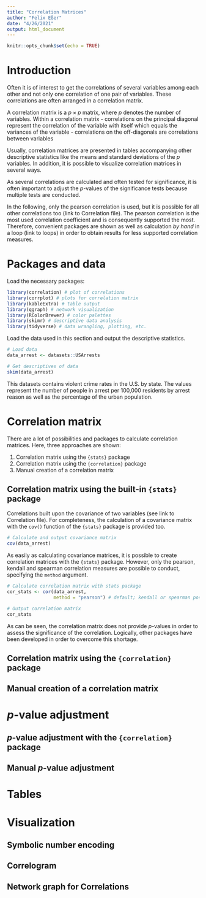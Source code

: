 ```yaml
---
title: "Correlation Matrices"
author: "Felix Eßer"
date: "4/26/2021"
output: html_document
---
```


```r
knitr::opts_chunk$set(echo = TRUE)
```

# Introduction
Often it is of interest to get the correlations of several variables among each other and not only one correlation of one pair of variables. These correlations are often arranged in a correlation matrix. 

A correlation matrix is a $p \times p$ matrix, where $p$ denotes the number of variables. Within a correlation matrix
- correlations on the principal diagonal represent the correlation of the variable with itself which equals the variances of the variable
- correlations on the off-diagonals are correlations between variables

Usually, correlation matrices are presented in tables accompanying other descriptive statistics like the means and standard deviations of the $p$ variables. In addition, it is possible to visualize correlation matrices in several ways.

As several correlations are calculated and often tested for significance, it is often important to adjust the $p$-values of the significance tests because multiple tests are conducted. 

In the following, only the pearson correlation is used, but it is possible for all other correlations too (link to Correlation file). The pearson correlation is the most used correlation coefficient and is consequently supported the most. Therefore, convenient packages are shown as well as calculation *by hand* in a loop (link to loops) in order to obtain results for less supported correlation measures.

# Packages and data

Load the necessary packages:
```r
library(correlation) # plot of correlations
library(corrplot) # plots for correlation matrix
library(kableExtra) # table output
library(qgraph) # network visualization
library(RColorBrewer) # color palettes
library(skimr) # descriptive data analysis
library(tidyverse) # data wrangling, plotting, etc.
```


Load the data used in this section and output the descriptive statistics.
```r
# Load data
data_arrest <- datasets::USArrests

# Get descriptives of data
skim(data_arrest)
```

This datasets contains violent crime rates in the U.S. by state. The values represent the number of people in arrest per 100,000 residents by arrest reason as well as the percentage of the urban population. 



# Correlation matrix

There are a lot of possibilities and packages to calculate correlation matrices. Here, three approaches are shown:

1. Correlation matrix using the `{stats}` package
2. Correlation matrix using the `{correlation}` package
3. Manual creation of a correlation matrix


## Correlation matrix using the built-in `{stats}` package


Correlations built upon the covariance of two variables (see link to Correlation file). For completeness, the calculation of a covariance matrix with the `cov()` function of the `{stats}` package is provided too. 

```r
# Calculate and output covariance matrix
cov(data_arrest)
```

As easily as calculating covariance matrices, it is possible to create correlation matrices with the `{stats}` package. However, only the pearson, kendall and spearman correlation measures are possible to conduct, specifying the `method` argument. 

```r
# Calculate correlation matrix with stats package
cor_stats <- cor(data_arrest,
                 method = "pearson") # default; kendall or spearman possible

# Output correlation matrix
cor_stats
```

As can be seen, the correlation matrix does not provide $p$-values in order to assess the significance of the correlation. Logically, other packages have been developed in order to overcome this shortage. 

## Correlation matrix using the `{correlation}` package
## Manual creation of a correlation matrix
# $p$-value adjustment
## $p$-value adjustment with the `{correlation}` package
## Manual $p$-value adjustment
# Tables
# Visualization
## Symbolic number encoding
## Correlogram
## Network graph for Correlations
